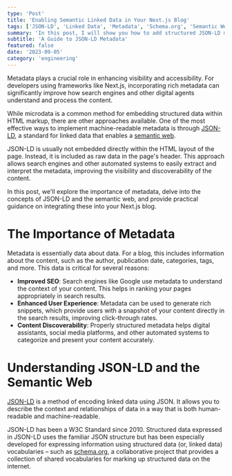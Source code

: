 ```yaml
---
type: 'Post'
title: 'Enabling Semantic Linked Data in Your Next.js Blog'
tags: ['JSON-LD', 'Linked Data', 'Metadata', 'Schema.org', 'Semantic Web', 'Next.js']
summary: 'In this post, I will show you how to add structured JSON-LD metadata to your Next.js blog to make it more SEO-friendly and improve its visibility on search engines. It is a simple process that can have a significant impact on your blog performance.'
subtitle: 'A Guide to JSON-LD Metadata'
featured: false
date: '2023-09-05'
category: 'engineering'
---
```


Metadata plays a crucial role in enhancing visibility and accessibility. For developers using frameworks like Next.js, incorporating rich metadata can significantly improve how search engines and other digital agents understand and process the content.

While microdata is a common method for embedding structured data within HTML markup, there are other approaches available. One of the most effective ways to implement machine-readable metadata is through [JSON-LD](https://json-ld.org/), a standard for linked data that enables a [semantic web](/blog/category/data/introduction-to-semantic-web). 

JSON-LD is usually not embedded directly within the HTML layout of the page. Instead, it is included as raw data in the page's header. This approach allows search engines and other automated systems to easily extract and interpret the metadata, improving the visibility and discoverability of the content.

In this post, we'll explore the importance of metadata, delve into the concepts of JSON-LD and the semantic web, and provide practical guidance on integrating these into your Next.js blog.

# The Importance of Metadata

Metadata is essentially data about data. For a blog, this includes information about the content, such as the author, publication date, categories, tags, and more. This data is critical for several reasons:

- **Improved SEO**: Search engines like Google use metadata to understand the context of your content. This helps in ranking your pages appropriately in search results.
- **Enhanced User Experience**: Metadata can be used to generate rich snippets, which provide users with a snapshot of your content directly in the search results, improving click-through rates.
- **Content Discoverability**: Properly structured metadata helps digital assistants, social media platforms, and other automated systems to categorize and present your content accurately.

# Understanding JSON-LD and the Semantic Web

<Tooltip text="JavaScript Object Notation for Linked Data">[JSON-LD](https://json-ld.org/)</Tooltip> is a method of encoding linked data using JSON. It allows you to describe the context and relationships of data in a way that is both human-readable and machine-readable.

JSON-LD has been a W3C Standard since 2010. Structured data expressed in JSON-LD uses the familiar JSON structure but has been especially developed for expressing information using structured data (or, linked data) vocabularies – such as [schema.org](https://schema.org/), a collaborative project that provides a collection of shared vocabularies for marking up structured data on the internet.


